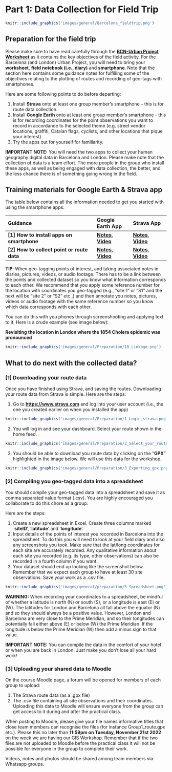 # Part 1: Data Collection for Field Trip {-}

```r
knitr::include_graphics('images/general/Barcelona_fieldtrip.png') 
```

## Preparation for the field trip {-}

Please make sure to have read carefully through the [**BCN-Urban Project Worksheet**](https://github.com/UCLPG-MSC-SGDS/GEOG0013-GIS/raw/main/Guidance_notes/BCN-Urban_projects_Worksheet_2022.pdf) as it contains the key objectives of the field activity. For the Barcelona (and London) Urban Project, you will need to bring your **worksheet**, **field notebook (i.e., diary)** and **smartphone**. Note that the section here contains some guidance notes for fulfilling some of the objectives relating to the plotting of routes and recording of geo-tags with smartphones.

Here are some following points to do before departing:

1. Install **Strava** onto at least one group member’s smartphone – this is for route data collection.
2. Install **Google Earth** onto at least one group member’s smartphone - this is for recording coordinates for the point observations you want to record in accordance to the selected theme (e.g. street vendor locations, graffiti, Catalan flags, cyclists, and other locations that pique your interest).
3. Try the apps out for yourself for familiarity.

<div class="note">
**IMPORTANT NOTE:** You will need the two apps to collect your human geography digital data in Barcelona and London. Please make note that the collection of data is a team effort. The more people in the group who install these apps, as well as being engaged with data collection, the better, and the less chance there is of something going wrong in the field.
</div>

## Training materials for Google Earth & Strava app {-}

The table below contains all the information needed to get you started with using the smartphone apps.

|**Guidance**|**Google Earth App**|**Strava App**|
|:------------------------------------------------------------------------- |:------------------------------ |:------------------------------   |
|**[1] How to install apps on smartphone**| [**Notes**](https://github.com/UCLPG-MSC-SGDS/GEOG0013-GIS/raw/main/Guidance_notes/How%20to%20install%20Google%20Earth%20App.pdf), [**Video**](https://web.microsoftstream.com/video/a3fe1790-15b2-450d-8e2f-0b6656aafd6c) | [**Notes**](https://github.com/UCLPG-MSC-SGDS/GEOG0013-GIS/raw/main/Guidance_notes/How%20to%20install%20Strava%20App.pdf), [**Video**](https://web.microsoftstream.com/video/a2822f80-c53c-4a10-b1d5-7622ac954373) |
|**[2] How to collect point or route data**| [**Notes**](https://github.com/UCLPG-MSC-SGDS/GEOG0013-GIS/raw/main/Guidance_notes/How%20to%20collect%20observations%20with%20Google%20Earth%20App.pdf), [**Video**](https://web.microsoftstream.com/video/8bb58f97-b403-485b-805d-4e94a068627e) | [**Notes**](https://github.com/UCLPG-MSC-SGDS/GEOG0013-GIS/raw/main/Guidance_notes/How%20to%20collect%20route%20data%20with%20Strava%20App.pdf), [**Video**](https://web.microsoftstream.com/video/babcefc2-2bc3-4ac5-a3a3-4444b5f8a841) |

<div class="note">
**TIP**: When geo-tagging points of interest, and taking associated notes in diaries, pictures, videos, or audio footage. There has to be a link between the points and collected dataset so you know what information corresponds to each other. We recommend that you apply some reference number for the location with coordinates you geo-tagged (e.g., "site 1" or "S1" and the next will be "site 2" or "S2" etc.,) and then annotate you notes, pictures, videos or audio footage with the same reference number so you know which data corresponds with each other. 

You can do this with you phones through screenshooting and applying text to it. Here is a crude example (see image below):

**Revisiting the location in London where the 1854 Cholera epidemic was pronounced**

```r
knitr::include_graphics('images/general/Preparation/10_Linkage.png') 
```
</div>

## What to do next with the collected data? {-}

### [1] Downloading your route data {-}

Once you have finished using Strava, and saving the routes. Downloading your route data from Strava is simple. Here are the steps:

1. Go to [**https://www.strava.com**](https://www.strava.com) and log into your user account (i.e., the one you created earlier on when you installed the app)

```r
knitr::include_graphics('images/general/Preparation/1_Login_strava.png') 
```

2. You will log in and see your dashboard. Select your route shown in the home feed.

```r
knitr::include_graphics('images/general/Preparation/2_Select_your_route.png') 
```

3. You should be able to download you route data by clicking on the "**GPX**" highlighted in the image below. We will use this data for the workshop. 
```r
knitr::include_graphics('images/general/Preparation/3_Exporting_gpx.png') 
```

### [2] Compiling you geo-tagged data into a spreadsheet {-}

You should compile your geo-tagged data into a spreadsheet and save it as comma separated value format (.csv). You are highly encouraged you collaborate to do this chore as a group:

Here are the steps:

1.	Create a new spreadsheet in Excel. Create three columns marked `**siteID**’, ‘**latitude**’ and ‘**longitude**’. 
2.	Input details of the points of interest you recorded in Barcelona into the spreadsheet. To do this you will need to look at your field diary and also any screenshots you took. Make sure that the lat/long coordinates for each site are accurately recorded. Any qualitative information about each site you recorded (e.g. its type, other observations) can also be recorded in a fourth column if you want.
3.	Your dataset should end up looking like the screenshot below. Remember that we expect each group to have at least 30 site observations. Save your work as a .csv file.

```r
knitr::include_graphics('images/general/preparation/5_Spreadsheet.png') 
```

<div class="note">
**WARNING:** When recording your coordinates to a spreadsheet, be mindful of whether a latitude is north (N) or south (S), or a longitude is east (E) or (W). The latitudes for London and Barcelona all fall above the equator (N) and so they should always be a positive value. However, London and Barcelona are very close to the Prime Meridian, and so their longitudes can potentially fall either above (E) or below (W) the Prime Meridian. If the longitude is below the Prime Meridian (W) then add a minus sign to that value.    
</div>

<div class="note">
**IMPORTANT NOTE:** You can compile the data in the comfort of your hotel or when you are back in London. Just make you don't lose all your hard work!  
</div>

### [3] Uploading your shared data to Moodle {-}

On the course Moodle page, a forum will be opened for members of each group to upload:

1. The Strava route data (as a .gpx file)
2. The .csv file containing all site observations and their coordinates. Uploading this data to Moodle will ensure everyone from the group can get access to it during and after the practical class.

When posting to Moodle, please give your file names informative titles that close team members can recognise the files (for instance Group1_route.gpx etc.). Please this no later than **11:59pm on Tuesday, November 21st 2022** on the week we are having our GIS Workshop. Remember that if the two files are not uploaded to Moodle before the practical class it will not be possible for everyone in the group to complete their work.

Videos, notes and photos should be shared among team members via Whatsapp groups.

